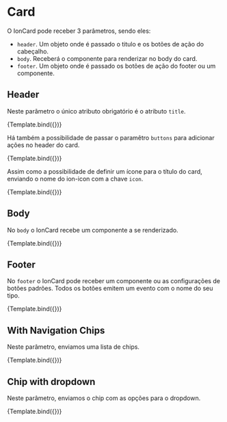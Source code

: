 
<Meta title="Ion/Data Display/Card" component={IonCardComponent} />


# Card

O IonCard pode receber 3 parâmetros, sendo eles:

- `header`. Um objeto onde é passado o titulo e os botões de ação do cabeçalho.
- `body`. Receberá o componente para renderizar no body do card.
- `footer`. Um objeto onde é passado os botões de ação do footer ou um componente.

## Header

Neste parâmetro o único atributo obrigatório é o atributo `title`.

<Canvas>
  <Story
    name="Without Buttons"
    args={{
      configuration: {
        header: {
          title: 'Com risco de atraso',
        },
      },
    }}
    decorators={[
      moduleMetadata({
        declarations: [ChipComponent, InfoBadgeComponent],
        imports: [CommonModule, ButtonModule],
      }),
    ]}
  >
    {Template.bind({})}
  </Story>
</Canvas>

Há também a possibilidade de passar o paramêtro `buttons` para adicionar ações no header do card.

<Canvas>
  <Story
    name="With Buttons"
    args={{
      configuration: {
        header: {
          title: 'Com risco de atraso',
          buttons: [
            {
              type: 'ghost',
              label: '',
              circular: true,
              icon: 'refresh',
              nameAction: 'refresh',
            },
            {
              type: 'ghost',
              label: '',
              circular: true,
              icon: 'trash',
              nameAction: 'trash',
            },
          ],
        },
      },
    }}
    decorators={[
      moduleMetadata({
        declarations: [ChipComponent, InfoBadgeComponent],
        imports: [CommonModule, ButtonModule],
      }),
    ]}
  >
    {Template.bind({})}
  </Story>
</Canvas>

Assim como a possibilidade de definir um ícone para o título do card, enviando o nome do ion-icon com a chave `icon`.

<Canvas>
  <Story
    name="With Icon Title"
    args={{
      configuration: {
        header: {
          title: 'Card de pesquisa',
          icon: 'search',
        },
      },
    }}
    decorators={[
      moduleMetadata({
        declarations: [ChipComponent, InfoBadgeComponent],
        imports: [CommonModule, ButtonModule],
      }),
    ]}
  >
    {Template.bind({})}
  </Story>
</Canvas>

## Body

No `body` o IonCard recebe um componente a se renderizado.

<Canvas>
  <Story
    name="With Body"
    args={{
      configuration: {
        header: {
          title: 'Com risco de atraso',
        },
        body: BodyMockComponent,
      },
    }}
    decorators={[
      moduleMetadata({
        declarations: [ChipComponent, InfoBadgeComponent, BodyMockComponent],
        imports: [CommonModule, ButtonModule],
        entryComponents: [BodyMockComponent],
      }),
    ]}
  >
    {Template.bind({})}
  </Story>
</Canvas>

## Footer

No `footer` o IonCard pode receber um componente ou as configurações de botões padrões. Todos os botões emitem um evento com o nome do seu tipo.

<Canvas>
  <Story
    name="With Footer"
    args={{
      configuration: {
        header: {
          title: 'Com risco de atraso',
        },
        body: BodyMockComponent,
        footer: {
          buttons: {
            primary: { label: 'Primary' },
            secondary: { label: 'Secondary' },
            ghost: { label: 'Ghost' },
          },
        },
      },
    }}
    decorators={[
      moduleMetadata({
        declarations: [ChipComponent, InfoBadgeComponent, BodyMockComponent],
        imports: [CommonModule, ButtonModule],
        entryComponents: [BodyMockComponent],
      }),
    ]}
  >
    {Template.bind({})}
  </Story>
</Canvas>

## With Navigation Chips

Neste parâmetro, enviamos uma lista de chips.

<Canvas>
  <Story
    name="With Chips"
    args={{
      configuration: {
        header: {
          title: 'Com risco de atraso',
          chips: [{ label: 'first' }, { label: 'second' }],
        },
      },
    }}
    decorators={[
      moduleMetadata({
        declarations: [ChipComponent, InfoBadgeComponent],
        imports: [CommonModule, ButtonModule],
      }),
    ]}
  >
    {Template.bind({})}
  </Story>
</Canvas>

## Chip with dropdown

Neste parâmetro, enviamos o chip com as opções para o dropdown.

<Canvas>
  <Story
    name="With Options In Chip Dropdown"
    args={{
      configuration: {
        header: {
          title: 'O melhor animal',
          chips: [
            {
              label: 'Animais',
              options: [{ label: 'Cat' }, { label: 'Dog' }],
              icon: 'close',
            },
          ],
        },
      },
    }}
    decorators={[
      moduleMetadata({
        declarations: [ChipComponent, InfoBadgeComponent],
        imports: [CommonModule, ButtonModule],
      }),
    ]}
  >
    {Template.bind({})}
  </Story>
</Canvas>
